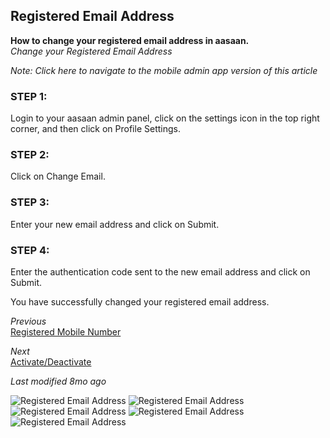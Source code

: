 ## Registered Email Address

**How to change your registered email address in aasaan.**  
*Change your Registered Email Address*

*Note: Click here to navigate to the mobile admin app version of this article*

### STEP 1:

Login to your aasaan admin panel, click on the settings icon in the top right corner, and then click on Profile Settings.

### STEP 2:

Click on Change Email.

### STEP 3:

Enter your new email address and click on Submit.

### STEP 4:

Enter the authentication code sent to the new email address and click on Submit.

You have successfully changed your registered email address.

*Previous*  
[Registered Mobile Number](previous-link)

*Next*  
[Activate/Deactivate](next-link)

*Last modified 8mo ago*

![Registered Email Address](https://cdn.aasaan.app/docs/registered/registered_1.png)
![Registered Email Address](https://cdn.aasaan.app/docs/registered/registered_2.png)
![Registered Email Address](https://cdn.aasaan.app/docs/registered/registered_3.png)
![Registered Email Address](https://cdn.aasaan.app/docs/registered/registered_4.png)
![Registered Email Address](https://cdn.aasaan.app/docs/registered/registered_5.png)

